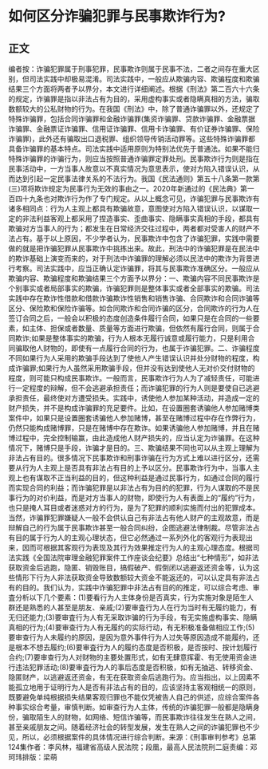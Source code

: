 # 如何区分诈骗犯罪与民事欺诈行为?
## 正文
编者按：诈骗犯罪属于刑事犯罪，民事欺诈则属于民事不法，二者之间存在重大区别，但司法实践中却极易混淆。司法实践中，一般应从欺骗内容、欺骗程度和欺骗结果三个方面将两者予以界分，本文进行详细阐述。根据《刑法》第二百六十六条的规定，诈骗罪是指以非法占有为目的，采用虚构事实或者隐瞒真相的方法，骗取数额较大的公私财物的行为。在我国《刑法》中，除了普通诈骗罪以外，还规定了特殊诈骗罪，包括合同诈骗罪和金融诈骗罪(集资诈骗罪、贷款诈骗罪、金融票据诈骗罪、金融票证诈骗罪、信用证诈骗罪、信用卡诈骗罪、有价证券诈骗罪、保险诈骗罪)，此外还有骗取出口退税罪、组织领导传销活动罪等。这些特殊诈骗罪都具备诈骗罪的基本特点。司法实践中适用原则为特别法优先于普通法。如果不能归特殊诈骗罪的诈骗行为，则应当按照普通诈骗罪定罪处刑。民事欺诈行为则是指在民事活动中，一方当事人故意以不真实情况为意思表示，使对方陷入错误认识，从而达到引起一定民事法律关系的不法行为。我国《民法通则》第五十八条第一款第(三)项将欺诈规定为民事行为无效的事由之一。2020年新通过的《民法典》第一百四十九条也对欺诈行为作了专门规定。从以上概念可见，诈骗犯罪与民事欺诈有诸多相同点：行为人主观上都具有欺骗故意，意图使对方陷入错误认识，以谋取一定的非法利益客观上都采用了捏造事实、歪曲事实、隐瞒事实真相的手段，都具有欺骗对方当事人的行为；都发生在日常经济交往过程中，两者都对受害人的财产不法占有。基于以上原因，不少学者认为，民事欺诈中包含了诈骗犯罪，实践中需要做的就是把诈骗犯罪从民事欺诈中挑拣出来。故此，刑法中的诈骗犯罪是在民法中的欺诈基础上演变而来的，对于刑法中诈骗罪的理解必须以民法中的欺诈为背景进行考察。司法实践中，应当正确认定诈骗罪，将其与民事欺诈准确区分。一般应从欺骗内容、欺骗程度和欺骗结果三个方面予以界分：一、欺骗内容不同民事欺诈是个别事实或者局部事实的欺骗，诈骗犯罪则是整体事实或者全部事实的欺骗。司法实践中存在欺诈性借款和借款诈骗欺诈性销售和销售诈骗、合同欺诈和合同诈骗等区分、保险欺和保险诈骗等。如合同欺诈和合同诈骗的区分，合同欺诈的行为人在签订合同之后，一般会以积极的态度创造条件履行合同，如果只是在合同的一些要素，如主体、担保或者数量、质量等方面进行欺骗，但依然有履行合同，则属于合同欺诈;如果是整体事实的欺骗，行为人根本无履行诚意或履行能力，只是利用合同骗取他人财物的，即使有一点履行合同的行为，也属于诈骗犯罪。二、诈骗程度不同如果行为人采用的欺骗手段达到了使他人产生错误认识并处分财物的程度，构成诈骗罪;如果行为人虽然采用欺骗手段，但并没有达到使他人无对价交付财物的程度，则可能只构成民事欺诈。一般而言，民事欺诈行为人为了减轻责任，可能进行一定程度的辩解，但不会逃避承担责任；而诈骗犯罪的行为人则是要使自已逃避承担责任，最终使对方遭受损失。实践中，诱使他人参加某种活动，并造成一定的财产损失，并不是构成诈骗罪的充足要件。比如，在设置圈套诱骗他人参加赌博类案件中，如果只是设置圈套诱骗他人参加赌博，甚至在赌博过程中存在作弊行为，仍然只能构成赌博罪，只是在赌博中存在欺诈。如果诱骗他人参加赌博，并且在赌博过程中，完全控制输赢，由此造成他人财产损失的，应当认定为诈骗罪。在这种情况下，赌博只是手段，诈骗才是目的。三、欺骗结果不同也可以从主观上理解为非法占有目的。很多情况下民事欺诈和刑事诈骗在行为方式上难以进行区分，还需要从行为人主观上是否具有非法占有目的上予以区分。民事欺诈行为中，当事人主观上也有谋取不正当利益的目的，但这种利益是通过民事行为，如通过合同的履行而实现合同的利益；而诈骗犯罪是以非法占有为目的的犯罪，行为人谋取的不是民事行为的对价利益，而是对方当事人的财物，即使行为人有表面上的“履约”行为，也只是掩人耳目或者迷惑对方的行为，是为了犯罪的顺利实施而付出的犯罪成本。当然，诈骗罪犯罪嫌疑人一般不会供认自己有非法占有他人财产的主观故意，而是辩解自己的行为属于民事欺诈甚至一般合同纠纷，企图逃避法律制裁。尽管非法占有目的属于行为人的主观心理状态，但它必然通过一系列外化的客观行为表现出来，因而可根据其客观行为表现及其行为效果推定行为人的主观心理态度。根据司法实践《全国法院审理金融犯罪案件工作座谈会纪要》总结出“七种情形”，如非法获取资金后逃跑，隐匿、销毁账目，搞假破产、假倒闭以逃避返还资金等，认为这些情形下行为人非法获取资金导致数额较大资金不能返还的，可以认定具有非法占有的目的。我们认为，实践中诈骗犯罪中非法占有目的的推定，可以综合考虑、审査分析以下几个要素：(1)要看行为人主体身份是否真实，行为实施对象是陌生人群还是熟悉的人甚至是朋友、亲戚;(2)要审査行为人在行为当时有无履约能力，有无归还能力;(3)要审査行为人有无采取诈骗的行为手段，有无实施虚构事实、隐瞒真相的行为;(4)要审查行为人有无履约的实际行动，有无积极准备做相应工作;(5)要审查行为人未履约的原因，是因为意外事件行为人过失等原因造成不能履约，还是根本不想去履约;(6)要审査行为人的履约态度是否积极，是否按时、按计划履行合约;(7)要审查行为人对财物的主要处置形式，如有无肆意挥霍、有无使用资金进行违法犯罪活动;(8)要审査行为人的事后态度是否积极，如有无抽逃、转移资金、隐匿财产，以逃避返还资金，有无在获取资金后逃跑行为。应当指出，以上因素不能孤立地用于证明行为人是否有非法占有的目的，应该坚持主客观相统一的原则，既要避免单纯根据损失结果客观归罪也不能仅凭被告人自己的供述，应综合案件各种事实综合考量，审慎判断。如审查行为人主体，传统的诈骗犯罪一般都是隐瞒身份，骗取陌生人的财物，如网络、短信诈骗等，而民事欺诈往往发生在熟人之间，甚至亲戚朋友之间。随着经济社会的转型发展，发生在熟人之间的诈骗犯罪也不少见，所以，必须根据案件的具体情况进行综合判断。来源：《刑事审判参考》总第124集作者：李风林，福建省高级人民法院；段凰，最高人民法院刑二庭责编：邓珂玮排版：梁萌
